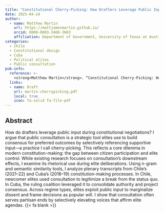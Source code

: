 ```yaml
---
title: "Constitutional Cherry-Picking: How Drafters Leverage Public Input in Constitution-Making"
date: 2025-04-24
author:
  - name: Matthew Martin
    url: https://mattjamesmartin.github.io/
    orcid: 0000-0003-3460-3603
    affiliation: Department of Government, University of Texas at Austin
categories: 
  - Chile
  - Constitutional design
  - Cuba
  - Political elites
  - Public consultation 
pub-info:
  reference: >-
    <strong>Matthew Martin</strong>. “Constitutional Cherry-Picking: How Drafters Leverage Public Input in Constitution-Making.”
  links:
  - name: Draft
    url: martin-cherrypicking.pdf
    local: true
    icon: fa-solid fa-file-pdf
---
```


## Abstract

How do drafters leverage public input during constitutional negotiations? I argue that public consultation is a strategic tool elites use to build consensus for preferred outcomes by selectively referencing supportive input—a practice I call cherry-picking. This reflects a core dilemma in modern constitution-making: the gap between citizen participation and elite control. While existing research focuses on consultation’s downstream effects, I examine its rhetorical use during elite deliberations. Using n-gram and semantic similarity tools, I analyze plenary transcripts from Chile’s (2021–22) and Cuba’s (2018–19) constitution-making processes. In Chile, newcomer elites used consultation to legitimize a break from the status quo. In Cuba, the ruling coalition leveraged it to consolidate authority and project consensus. Across regime types, elites exploit public input to marginalize dissent and frame decisions as popular will. I show that consultation often serves partisan ends by selectively elevating voices that affirm elite agendas. {{< fa blank >}}
